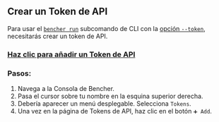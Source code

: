 ## Crear un Token de API

Para usar el
<code><a href="/es/docs/explanation/bencher-run/">bencher run</a></code> subcomando de CLI
con la [opción `--token`][token option],
necesitarás crear un token de API.

<h3><a id="add-api-token" href="/console/users/tokens/add?back=aHR0cHM6Ly9iZW5jaGVyLmRldi9kb2NzL2hvdy10by9jbGFpbS8jY3JlYXRlLWFuLWFwaS10b2tlbg==">Haz clic para añadir un Token de API</a></h3>

### Pasos:

1. Navega a la Consola de Bencher.
2. Pasa el cursor sobre tu nombre en la esquina superior derecha.
3. Debería aparecer un menú desplegable. Selecciona `Tokens`.
4. Una vez en la página de Tokens de API, haz clic en el botón `➕ Add`.

[token option]: /es/docs/explanation/bencher-run/#--token-token
